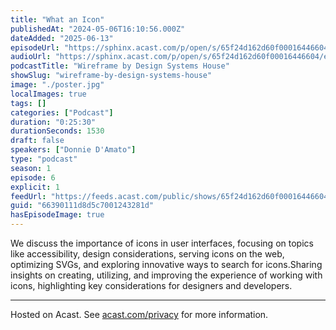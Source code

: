 ```yaml
---
title: "What an Icon"
publishedAt: "2024-05-06T16:10:56.000Z"
dateAdded: "2025-06-13"
episodeUrl: "https://sphinx.acast.com/p/open/s/65f24d162d60f00016446604/e/66390111d8d5c7001243281d/media.mp3"
audioUrl: "https://sphinx.acast.com/p/open/s/65f24d162d60f00016446604/e/66390111d8d5c7001243281d/media.mp3"
podcastTitle: "Wireframe by Design Systems House"
showSlug: "wireframe-by-design-systems-house"
image: "./poster.jpg"
localImages: true
tags: []
categories: ["Podcast"]
duration: "0:25:30"
durationSeconds: 1530
draft: false
speakers: ["Donnie D'Amato"]
type: "podcast"
season: 1
episode: 6
explicit: 1
feedUrl: "https://feeds.acast.com/public/shows/65f24d162d60f00016446604"
guid: "66390111d8d5c7001243281d"
hasEpisodeImage: true
---
```

We discuss the importance of icons in user interfaces, focusing on topics like accessibility, design considerations, serving icons on the web, optimizing SVGs, and exploring innovative ways to search for icons.Sharing insights on creating, utilizing, and improving the experience of working with icons, highlighting key considerations for designers and developers.  

---

Hosted on Acast. See [acast.com/privacy](https://acast.com/privacy) for more information.
